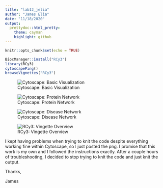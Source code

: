 ```yaml
---
title: "lab12_jelia"
author: "James Elia"
date: "11/18/2020"
output:   
  prettydoc::html_pretty:
    theme: cayman
    highlight: github
---
```


```r
knitr::opts_chunk$set(echo = TRUE)
```

```r
BiocManager::install("RCy3")
library(RCy3)
cytoscapePing()
browseVignettes("RCy3")
```

![Cytoscape: Basic Visualization](galFiltered.png)

![Cytoscape: Protein Network](ProteinStringNetwork.png)

![Cytoscape: Disease Network](StringDiseaseNetwork.png)

![RCy3: Vingette Overview](vignette_image.png)

I kept having problems when trying to knit the code despite everything working fine within Cytoscape, so I just posted the png. I promise that this work is my own and I followed the instructions exactly. After a couple hours of troubleshooting, I decided to stop trying to knit the code and just knit the output.

Thanks,

James
